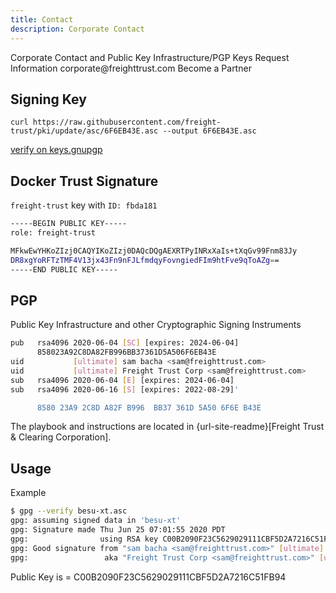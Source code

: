 ```yaml
---
title: Contact
description: Corporate Contact
---
```



<PageDescription>
Corporate Contact and Public Key Infrastructure/PGP Keys
</PageDescription>

<Title>General Contact</Title>
<AnchorLinks small>
  <AnchorLink to='https://freight.page.link/request-information'>
   Request Information
  </AnchorLink>
</AnchorLinks>
<Title>E-Mail</Title>
<AnchorLinks small>
  <AnchorLink to='mailto:corporate@freighttrust.com'>
    corporate@freighttrust.com
  </AnchorLink>
</AnchorLinks>
<Title>Partners</Title>
<AnchorLinks small>
  <AnchorLink to='https://freight.page.link/request-information'>
    Become a Partner
  </AnchorLink>
</AnchorLinks>
<Title>PKI & PGP</Title>



## Signing Key

`curl https://raw.githubusercontent.com/freight-trust/pki/update/asc/6F6EB43E.asc --output 6F6EB43E.asc`

[verify on keys.gnupgp](http://keys.gnupg.net/pks/lookup?search=freighttrust&fingerprint=on&op=index)

## Docker Trust Signature


``freight-trust`` key with ``ID: fbda181``

```bash
-----BEGIN PUBLIC KEY-----
role: freight-trust

MFkwEwYHKoZIzj0CAQYIKoZIzj0DAQcDQgAEXRTPyINRxXaIs+tXqGv99Fnm83Jy
DR8xgYoRFTzTMF4V13jx43Fn9nFJLfmdqyFovngiedFIm9htFve9qToAZg==
-----END PUBLIC KEY-----
```



## PGP
Public Key Infrastructure and other Cryptographic Signing Instruments

```bash
pub   rsa4096 2020-06-04 [SC] [expires: 2024-06-04]
      858023A92C8DA82FB996BB37361D5A506F6EB43E
uid           [ultimate] sam bacha <sam@freighttrust.com>
uid           [ultimate] Freight Trust Corp <sam@freighttrust.com>
sub   rsa4096 2020-06-04 [E] [expires: 2024-06-04]
sub   rsa4096 2020-06-16 [S] [expires: 2022-08-29]'

      8580 23A9 2C8D A82F B996  BB37 361D 5A50 6F6E B43E
```

The playbook and instructions are located in {url-site-readme}[Freight Trust & Clearing Corporation].

## Usage

Example

```bash
$ gpg --verify besu-xt.asc
gpg: assuming signed data in 'besu-xt'
gpg: Signature made Thu Jun 25 07:01:55 2020 PDT
gpg:                using RSA key C00B2090F23C5629029111CBF5D2A7216C51FB94
gpg: Good signature from "sam bacha <sam@freighttrust.com>" [ultimate]
gpg:                 aka "Freight Trust Corp <sam@freighttrust.com>" [ultimate]
```
Public Key is = C00B2090F23C5629029111CBF5D2A7216C51FB94

